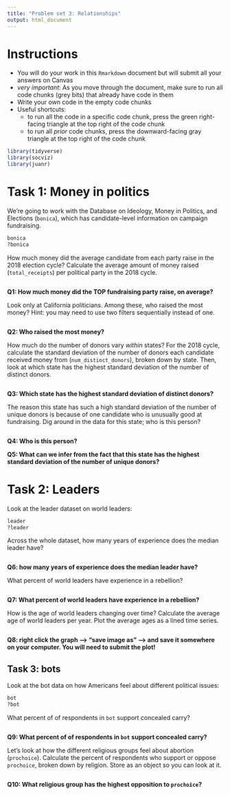 ```yaml
---
title: "Problem set 3: Relationships"
output: html_document
---
```



# Instructions


- You will do your work in this `Rmarkdown` document but will submit all your answers on Canvas
- *very important*: As you move through the document, make sure to run all code chunks (grey bits) that already have code in them
- Write your own code in the empty code chunks
- Useful shortcuts: 
    - to run all the code in a specific code chunk, press the green right-facing triangle at the top right of the code chunk
    - to run all *prior* code chunks, press the downward-facing gray triangle at the top right of the code chunk




```r
library(tidyverse)
library(socviz)
library(juanr)
```



# Task 1: Money in politics


We're going to work with the Database on Ideology, Money in Politics, and Elections (`bonica`), which has candidate-level information on campaign fundraising. 


```r
bonica
?bonica
```


How much money did the average candidate from each party raise in the 2018 election cycle? Calculate the average amount of money raised (`total_receipts`) per political party in the 2018 cycle. 


```r

```


**Q1: How much money did the TOP fundraising party raise, on average?**



Look only at California politicians. Among these, who raised the most money? Hint: you may need to use two filters sequentially instead of one.


```r

```


**Q2: Who raised the most money?**


How much do the number of donors vary *within* states? For the 2018 cycle, calculate the standard deviation of the number of donors each candidate received money from (`num_distinct_donors`), broken down by state. Then, look at which state has the highest standard deviation of the number of distinct donors. 


```r

```


**Q3: Which state has the highest standard deviation of distinct donors?**


The reason this state has such a high standard deviation of the number of unique donors is because of one candidate who is unusually good at fundraising. Dig around in the data for this state; who is this person?

```r


```


**Q4: Who is this person?**


**Q5: What can we infer from the fact that this state has the highest standard deviation of the number of unique donors?**



# Task 2: Leaders


Look at the leader dataset on world leaders:


```r
leader
?leader
```


Across the whole dataset, how many years of experience does the median leader have?


```r

```


**Q6: how many years of experience does the median leader have?**


What percent of world leaders have experience in a rebellion?

```r


```


**Q7: What percent of world leaders have experience in a rebellion?**



How is the age of world leaders changing over time? Calculate the average age of world leaders per year. Plot the average ages as a lined time series.


```r


```


**Q8: right click the graph --> "save image as" --> and save it somewhere on your computer. You will need to submit the plot!**



## Task 3: bots


Look at the bot data on how Americans feel about different political issues:

```r
bot
?bot
```


What percent of of respondents in `bot` support concealed carry?


```r

```


**Q9: What percent of of respondents in `bot` support concealed carry?**


Let's look at how the different religious groups feel about abortion (`prochoice`). Calculate the percent of respondents who support or oppose `prochoice`, broken down by religion. Store as an object so you can look at it. 


```r

```


**Q10: What religious group has the highest opposition to `prochoice`?**
